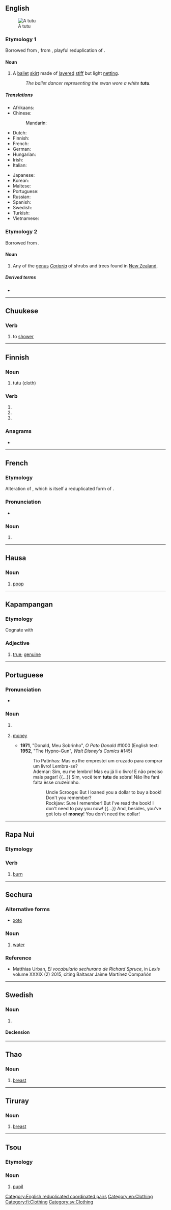 {{also|Tutu|tutú|tutù|tutū|tütü|tūtū|tự tử}}
==English==
{{wikipedia}}
[[File:Colourful ballet tutu.jpg|thumb|A tutu]]

===Etymology 1===
Borrowed from {{bor|en|fr|tutu}}, from {{m|fr|cucu||bum, bottom}}, playful reduplication of {{m|fr|cul||arse}}.

====Noun====
{{en-noun}}

# A [[ballet]] [[skirt]] made of [[layered]] [[stiff]] but light [[netting]].
#: ''The ballet dancer representing the swan wore a white '''tutu'''.''

=====Translations=====
{{trans-top|ballet skirt}}
* Afrikaans: {{t|af|tutu}}
* Chinese:
*: Mandarin: {{t|cmn|芭蕾舞裙|tr=bālěiwǔqún|sc=Hani}}
* Dutch: {{t+|nl|tutu|m}}
* Finnish: {{t+|fi|tutu}}
* French: {{t+|fr|tutu|m}}
* German: {{t+|de|Tutu|n}}
* Hungarian: {{t+|hu|tütü}}
* Irish: {{t|ga|tútú|m}}
* Italian: {{t|it|tutù|m}}
{{trans-mid}}
* Japanese: {{t|ja|チュチュ|tr=chuchu}}
* Korean: {{t|ko|투투}}
* Maltese: {{t|mt|tutu|m}}
* Portuguese: {{t+|pt|tutu|m}}
* Russian: {{t+|ru|па́чка|f}}
* Spanish: {{t+|es|tutú|m}}
* Swedish: {{t+|sv|tutu|c}}
* Turkish: {{t+|tr|tütü}}
* Vietnamese: {{t|vi|váy xoè}}
{{trans-bottom}}

===Etymology 2===
Borrowed from {{bor|en|mi|-}}.

====Noun====
{{en-noun}}

# {{lb|en|NZ}} Any of the [[genus]] ''[[Coriaria]]'' of shrubs and trees found in [[New Zealand]].

=====Derived terms=====
* {{l|en|tutin}}

[[Category:English reduplicated coordinated pairs]]
[[Category:en:Clothing]]

----

==Chuukese==

===Verb===
{{head|chk|verb}}

# to [[shower]]

----

==Finnish==

===Noun===
{{fi-noun}}

# tutu (cloth)

===Verb===
{{head|fi|verb form}}

# {{fi-form of|mood=indicative|tense=present connegative|tutua}}
# {{fi-form of|pr=second-person|pl=singular|mood=imperative|tense=present|tutua}}
# {{fi-form of|pr=second-person|pl=singular|mood=imperative|tense=present connegative|tutua}}

===Anagrams===
* {{anagrams|fi|a=ttuu|tuut}}

[[Category:fi:Clothing]]

----

==French==

===Etymology===
Alteration of {{m|fr|cucu}}, which is itself a reduplicated form of {{m|fr|cul||butt, bum, arse}}.

===Pronunciation===
* {{fr-IPA}}

===Noun===
{{fr-noun|m}}

# {{l|en|tutu}}

----

==Hausa==

===Noun===
{{ha-noun|m|tūtù}}

# {{lb|ha|childish|or|humorous}} [[poop]]

----

==Kapampangan==

===Etymology===
Cognate with {{cog|tl|totoo}}
===Adjective===
{{head|pam|adjective}}
#[[true]]; [[genuine]]

----

==Portuguese==

===Pronunciation===
* {{rhymes|u|lang=pt}}

===Noun===
{{pt-noun|m}}

# {{l|en|tutu}} {{gloss|ballet skirt}}
# {{lb|pt|slang}} [[money]]
#* '''1971''', "Donald, Meu Sobrinho", ''O Pato Donald'' #1000 (English text: '''1952''', "The Hypno-Gun", ''Walt Disney's Comics'' #145)
#*: Tio Patinhas: Mas eu lhe emprestei um cruzado para comprar um livro! Lembra-se?
#*: Ademar: Sim, eu me lembro! Mas eu já li o livro! E não preciso mais pagar! {{...}} Sim, você tem '''tutu''' de sobra! Não lhe fará falta êsse cruzeirinho.
#*:: Uncle Scrooge: But I loaned you a dollar to buy a book! Don't you remember?
#*:: Rockjaw: Sure I remember! But I've read the book! I don't need to pay you now! {{...}} And, besides, you've got lots of '''money'''! You don't need the dollar!

{{topics|pt|Clothing}}

----

==Rapa Nui==

===Etymology===
{{rfe|rap}}

===Verb===
{{head|rap|verb}}

# [[burn]]

----

==Sechura==

===Alternative forms===
* [[xoto]] {{qualifier|Spruce's orthography}}

===Noun===
{{head|sai-sec|noun}}

# [[water]]

===Reference===
* Matthias Urban, ''El vocabulario sechurano de Richard Spruce'', in ''Lexis'' volume XXXIX (2) 2015, citing Baltasar Jaime Martínez Compañón

----

==Swedish==
{{wikipedia|lang=sv}}

===Noun===
{{sv-noun|c}}

# {{l|en|tutu}}

====Declension====
{{sv-infl-noun-c-r|3=tutue}}

[[Category:sv:Clothing]]

----

==Thao==

===Noun===
{{head|ssf|noun}}

# {{lb|ssf|anatomy}} [[breast]]

----

==Tiruray==

===Noun===
{{head|tiy|noun}}

# {{lb|tiy|anatomy}} [[breast]]

----

==Tsou==

===Etymology===
{{rfe|tsu}}

===Noun===
{{head|tsu|noun}}

# {{lb|tsu|anatomy}} [[pupil]]